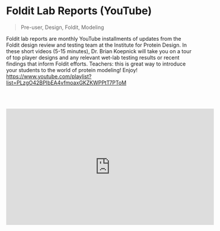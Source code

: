 # Foldit Lab Reports (YouTube)

> Pre-user, Design, Foldit, Modeling

Foldit lab reports are monthly YouTube installments of updates from the Foldit design review and testing team at the Institute for Protein Design. In these short videos (5-15 minutes), Dr. Brian Koepnick will take you on a tour of top player designs and any relevant wet-lab testing results or recent findings that inform Foldit efforts. Teachers: this is great way to introduce your students to the world of protein modeling! Enjoy! 
https://www.youtube.com/playlist?list=PLzgO42BPIbEA4vfmoaxGKZKWPPtT7PToM

<br></br>
<iframe width="560" height="315" src="https://www.youtube.com/embed/videoseries?si=Krh5GllrUEW7BOZD&amp;list=PLzgO42BPIbEA4vfmoaxGKZKWPPtT7PToM" title="YouTube video player" frameborder="0" allow="accelerometer; autoplay; clipboard-write; encrypted-media; gyroscope; picture-in-picture; web-share" referrerpolicy="strict-origin-when-cross-origin" allowfullscreen></iframe>
